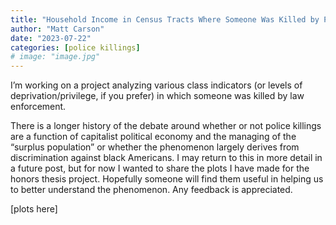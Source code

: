 ```yaml
---
title: "Household Income in Census Tracts Where Someone Was Killed by Police"
author: "Matt Carson"
date: "2023-07-22"
categories: [police killings]
# image: "image.jpg"
---
```


I'm working on a project analyzing various class indicators (or levels of deprivation/privilege, if you prefer) in which someone was killed by law enforcement.

There is a longer history of the debate around whether or not police killings are a function of capitalist political economy and the managing of the "surplus population" or whether the phenomenon largely derives from discrimination against black Americans. I may return to this in more detail in a future post, but for now I wanted to share the plots  I have made for the honors thesis project. Hopefully someone will find them useful in helping us to better understand the phenomenon. Any feedback is appreciated.

[plots here]
